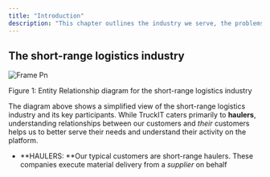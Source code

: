 ```yaml
---
title: "Introduction"
description: "This chapter outlines the industry we serve, the problems we address, and TruckIT's unique position in the market."
---
```


## The short-range logistics industry  

![Frame Pn](/images/Frame.png)

<Info>
  Figure 1: Entity Relationship diagram for the short-range logistics industry
</Info>

The diagram above shows a simplified view of the short-range logistics industry and its key participants. While TruckIT caters primarily to **haulers**, understanding relationships between our customers and _their_ customers helps us to better serve their needs and understand their activity on the platform.

- **HAULERS: **Our typical customers are short-range haulers. These companies execute material delivery from a _supplier_ on behalf